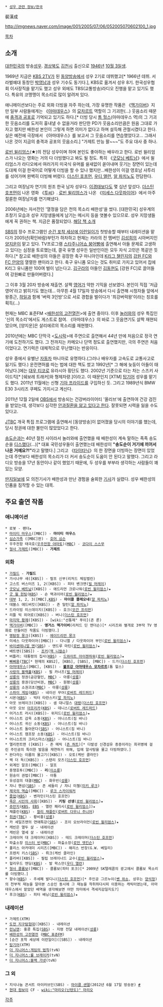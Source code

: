  * [[성우 관련 정보/한국]]

裴漢成

http://imgnews.naver.com/image/001/2005/07/06/052005070602100_1.jpg

[[목차]]
== 소개 ==
[[대한민국]]의 방송[[성우]]. [[경상북도]] [[김천시]] 출신으로 [[1946년]] [[10월 3일]]생.

1969년 지금은 [[KBS 2TV]]가 된 [[동양방송]]에서 성우 2기로 데뷔했고[* 1966년 데뷔. 서라벌예대 동창인 [[박영남]]과 성우 기수도 동기다.], KBS로 옮겨서 성우 8기. 한국성우협회 이사장직을 맡기도 했고 성우 외에도 TBS(교통방송)라디오 진행을 맡고 있기도 했다. 특유의 코맹맹이 목소리로 많이 알려져 있다.

애니메이션보다는 주로 외화 더빙을 자주 하는데, 가장 유명한 작품은 《[[맥가이버]]》지만 일부 사람들에게는 《[[아마데우스(영화)|아마데우스]]》의 [[모차르트]] 역할이 그 기괴한(…) 웃음소리 때문에 [[충격과 공포]]로 기억되고 있기도 하다.[* 더빙 당시 [[톰 헐스]](아마데우스 역)의 그 기괴한 웃음소리를 도저히 흉내낼 수 없을거라 판단한 PD가 웃음소리만큼은 원음 그대로 가자고 했지만 배한성 본인이 그렇게 하면 의미가 없다고 하며 설득해 관철시켰다고 한다. 실은 예전에 극장에서 《아마데우스》를 보고서 그 웃음소리를 연습했었다고... 그래서 나온 것이 지금의 충격과 공포의 웃음소리.] "가제트 만능 팔~~~"도 주요 대사 중 하나.

[[로빈 윌리엄스]](★)의 전담 성우이며 하며 본인도 좋아하는 배우라고 한다. 로빈 윌리엄스가 나오는 영화는 거의 다 더빙했다고 봐도 될 정도. 특히 《[[굿모닝 베트남]]》에서 윌리엄스가 라디오에서 여러가지 미국식 유머를 쉴새없이 쏟아내며 웃기는 장면이 있는데 도대체 이걸 한국어로 어떻게 더빙을 할 수 있나 했지만...배한성이 이걸 영호남 사투리를 섞어가며 완벽히 더빙해 버렸다. [[더스틴 호프먼]], [[우디 앨런]], [[알 파치노]]도 전담한다.

그리고 여장남자 연기의 원조 한국 남자 성우다. [[이경태]]보다도 몇 십년 앞섰다. [[더스틴 호프먼]]이 나온 영화 《[[투씨]]》. [[로빈 윌리엄스]]가 나온 《[[미세스 다웃파이어]]》에서 아주 절륜한 여장남자를 연기해냈다.

2006년에는 자서전인 '열정을 담은 천의 목소리 배한성'을 썼다. [대한민국] 성우계의 초창기 모습과 성우 지망생들에게 남기는 메시지 등을 엿볼수 있으므로. 성우 지망생들에게 꼭 권하는 책. 지금은 품절되었다. [http://www.kyobobook.co.kr/product/detailViewKor.laf?ejkGb=KOR&mallGb=KOR&barcode=9788956590875&orderClick=LAH&Kc= 해당 책 소개]

[[SBS]]의 장수 프로그램인 [[순간 포착 세상에 이런일이]]가 첫방송할 때부터 내레이션을 맡다가 2005년(확인바람)부턴가 하차하고 현재는 카라의 전 멤버인 [[김성희]]의 시아버지인 [[양지운]]이 맡고 있다. TV프로그램 [[스타주니어쇼 붕어빵]]에 출연해서 아들 문제로 고생하고 있다는 심정을 토로했는데, 결국 유명 성우든 일반인이든 모두 자식 고민은 똑같은 듯 하다.[* 참고로 배한성의 아들은 굉장한 축구 마니아인데 [[K리그 챌린지]]의 [[강원 FC]]와 [[FC 안양]]의 열렬한 팬이라고 한다. 축구 유니폼 모으는 것도 취미로 가지고 있어서 집에 K리그 유니폼만 100여 벌이 넘는다고. [[김구라]]의 아들인 [[김동현]]도 [강원 FC]로 끌어들여 강원빠로 만들어버렸다.]

그 이후 3월 20자 방송에 재출연. 살짝 [[영어]]가 약한 기믹을 선보였다. 본인이 직접 '저급영어'라고 밝히기도 했는데... 아무튼 4월 17일자 방송에서 다시 출연해 시청자들 앞에서 왕종근, [[하일]]과 함께 '버럭 3인방'으로 서로 경합을 벌이다가 '최강버럭왕'이라는 칭호를 획득(...)

현재는 MBC 표준FM <[[배한성의 고전열전]]>에 출연 중이다. 이후 [[놀러와]]의 성우 특집인 '신의 목소리'에서도 게스트로 참여. 《아마데우스》의 바로 그 웃음연기도 살짝 재현되었으며, [양지운]은 살리에르의 목소리를 재현했다.

2010년에는 MBC 단막극 <[http://www.imbc.com/broad/tv/drama/act1/act3/ 도시락]>에 주연으로 출연해서 44년 만에 처음으로 정극 연기에 도전하기도 했다. 그 전까지는 카메오나 단역 정도로 출연했지만, 극의 주연은 처음이었다고. 연기력은 대체적으로 무난했다는 반응이다.

성우 중에서 유별난 [[자동차]] 마니아로 유명하다.(그러나 배우자를 고속도로 교통사고로 잃기도 했다.) 운전면허를 따는 법에 대한 책도 썼고 1992년[* 그 해에 늦둥이 아들이 태어났다.]에는 [[대우 티코]]로 유라시아 횡단도 했다. 2002년 기준으로 타는 차는 스즈키 사이드킥[* [쉐보레 트래커]와 형제차량.]이라고. 이 때문인지 [XTM] [[탑기어]] 성우를 맡기도 했다. 2011년 11월에는 신형 [[기아 프라이드]]를 구입하신 듯. 그리고 1989년식 BMW E30 3시리즈 쿠페도 가지시고 계신다.

2011년 12월 2일에 [[OBS]]에서 방송되는 건강버라이어티 '올리브'에 출연하여 건강 검진을 받았는데, 생각보다 심각한 [http://news.naver.com/main/read.nhn?mode=LSD&mid=sec&sid1=106&oid=213&aid=0000159781 안과질환을 앓고 있다고 한다]. 잘못되면 시력을 잃을 수도 있다고.

[[JTBC]] 개국 특집 프로그램에 출연해서 [동양방송]이 없어졌을 당시의 이야기를 했는데, 당시 정권에 대한 불만이 많았었다고 한다.

[[송도순]]과는 40년 절친 사이라서 놀러와에 출연했을 때 배한성이 계속 말하는 족족 송도순을 [[디스]]했다(...)[* 대표 국민성우들이 출연했는데 배한성이 '''"송도순이 거기에 끼어서 나온 거예요?!"'''라고 말했다.] 그리고 《[[타이타닉]]》의 한 장면을 더빙하는 장면이 있었는데 주연보다 배한성의 목소리가 더 커서 송도순이 도움이 안 된다고 말했다. 그리고 라디오 방송을 17년 동안이나 같이 했었기 때문에, 두 성우를 부부라 생각하는 사람들이 꽤 있는 모양. 

[[딴지일보]]에 모 의전기사가 배한성과 만난 경험을 술회한 [http://www.ddanzi.com/ddanziNews/2190010 기사]가 실렸다. 성우 배한성의 인품을 짐작할 수 있는 대목.

== 주요 출연 작품 ==
=== 애니메이션 ===
 * 로봇 - 팬더★
 * [[마이티 마우스]]([MBC]) - '''마이티 마우스'''
 * [[심슨]]가족 ([MBC]판) - [[호머 심슨]]
 * 우주전함 태극호([[우주전함 야마토]])([[MBC]]) - [[코다이 스스무]]
 * [[형사 가제트]]([MBC]) - '''가제트'''

=== 외화 ===
 * [[가필드]] - '''가필드'''
 * 가시나무 새([KBS]) - 랄프 신부(리처드 체임벌린)
 * 고스트 버스터즈 1, 2([KBS]) - 피터 벤크맨([[빌 머레이]])
 * [[굿모닝 베트남]]([KBS]) - 애드리언 크로나워([[로빈 윌리엄스]])★
 * [[굿 윌 헌팅]]([[KBS]]) - 숀 맥과이어([[로빈 윌리엄스]])★
 * [[대부]] 1, 2, 3([MBC],[[KBS]]) - '''마이클 콜레오네'''([[알 파치노]])
 * 데블스 애드버킷([KBS]) - 존 밀턴([[알 파치노]])
 * 드라이빙 미스데이지([KBS]) - 호크([[모건 프리먼]])
 * 리틀 빅 히어로([KBS]) - 버니([[더스틴 호프먼]])
 * [[마지막 황제]]([KBS]) - [wiki:"선통제" 푸이](존 론)
 * [[맥가이버]]([MBC]) - '''앵거스 맥가이버'''(리처드 딘 앤더슨)[* 시리즈와 별개로 3부작 TV 영화로 만들어진 작품도 더빙했다.]
 * [[명탐정 몽크]]([KBS]) - [[에이드리언 몽크]]
 * 미세스 다웃파이어([MBC]) - 다니엘 / 다웃파이어 부인([[로빈 윌리엄스]])★
 * [[바이센테니얼 맨]]([[SBS]]) - 앤드루 마틴([[로빈 윌리엄스]])★  
 * 배트맨([SBS]) - [[조커]]([[잭 니컬슨]])
 * 버틀러: 대통령의 집사([[KBS]]) - [[드와이트 아이젠하워]]([[로빈 윌리엄스]])★
 * [[빠삐용(영화)|빠삐용]]([[TBC]][* 현재의 KBS2], [KBS], [SBS], [MBC]) - 드가([[더스틴 호프먼]])
 * [[아마데우스(영화)|아마데우스]]([MBC], [KBS]) - '''[[볼프강 아마데우스 모차르트]]'''(톰 헐스)
 * [[사랑의 블랙홀]]([[KBS]]) - 필 카너즈([[빌 머레이]])
 * [[성룡]]의 정권(금강혈인, [[MBC]]) - 아룡([[성룡]])
 * [[성룡]]의 용권(당산비권, [[MBC]]) - 원평([[성룡]]) 
 * [[성룡]]의 소권괴초([[MBC]]) - 아룡([[성룡]])
 * [[스파이 게임]]([[KBS]]) - 네이선 무어([[로버트 레드퍼드]])
 * 시몬([[KBS]]) - 빅터 타란스키([[알 파치노]])
 * 아웃 브레이크([KBS]) - 샘 대니얼스 [[대령]]([[더스틴 호프먼]])
 * 아웃 오브 [[아프리카]]([[KBS]]) - 데니스([[로버트 레드퍼드]])
 * 어거스트 러시([KBS])- 위저드([[로빈 윌리엄스]])★
 * 어니스트 감옥 소동([[KBS]]) - 어니스트(짐 바니)
 * 어니스트 귀신 소동([[KBS]]) - 어니스트(짐 바니)
 * 어니스트 돌아온다([[SBS]]) - 어니스트(짐 바니)
 * 어니스트 캠프장 소동([[KBS]]) - 어니스트(짐 바니)
 * 어니스트의 크리스마스([[KBS]]) - 어니스트(짐 바니)
 * 엘리펀트맨 ([KBS]) - 존 메릭 ([[존 허트]])[* 다발성 신경섬유 종증이라는 희귀병에 걸린 주인공의 특이한 발음을 재연하기 위해, 입에 알사탕을 물고 더빙하였다.]
 * 완다라는 이름의 물고기([KBS]) - 오토(케빈 클라인)
 * 왝 더 독([KBS]) - 스탠리 모츠([[더스틴 호프먼]])
 * 외계인 알프([MBC]) - 알프
 * 용쟁호투([MBC]) - '''리'''([[이소룡]])
 * 원숭이 권법([MBC]) - 아퉁
 * 유성검의 대결([[MBC]]) - 화우빈([[성룡]])
 * 쟈니 핸섬([[SBS]]) - 존 세들리 / 쟈니 미첼([[미키 루크]])
 * [[제국의 역습]]([MBC]) - [[루크 스카이워커]]
 * [[졸업]]([[KBS]]) - 벤자민(더스틴 호프먼)
 * [[죽은 시인의 사회]]([KBS]) - '''키팅 선생'''([[로빈 윌리엄스]])★
 * [[쥬만지]]([[KBS]], [[EBS]] - 앨런 패리시([[로빈 윌리엄스]]])★
 * 채플린([[KBS]]) - [[찰리 채플린]]([[로버트 다우니 주니어]])
 * [[취권]]([[TBC]]) - 황비홍([[성룡]])
 * 카 세일즈맨의 연애특강([[SBS]]) - 조이 오브라이언([[로빈 윌리엄스]])★
 * 캐빈은 열두 살 - 내레이션
 * 캐빈은 열세 살 - 내레이션
 * 크레이머 대 크레이머([KBS]) - 테드 크레이머([[더스틴 호프먼]])
 * 파출소장 [[미스터 빈]]([[MBC]]) - 파출소장([[로언 앳킨슨]])
 * 폴리스 아카데미 시리즈([MBC]) - 해리스 반장(G.W. 베일리)
 * 프렌치 키스([[SBS]]) - 뤼크(케빈 클라인)
 * 플러버([KBS]) - 필립 브레이너드 교수([[로빈 윌리엄스]])★
 * 헐리우드 엔딩([[KBS]]) - 발 왁스만([[우디 앨런]])
 * [[형사 콜롬보]]([MBC]) - 콜롬보(피터 포크)[* 2009년 SK텔레콤의 광고에서 콜롬보 목소리를 더빙했다.]
 * 향수([[KBS]]) - 주세페 발디니([[더스틴 호프먼]])[* 주인공 그르누이([[벤 위쇼]], 성우는 [[양석정]])의 천부적 재능을 알아본 스승인 동시에 그 재능을 착취하다시피 이용하는 캐릭터였는데, 아마데우스에서 맡았던 배역을 생각해보면 어떤 의미에서 격세지감일지도?]
 * 후크([[KBS]]) - 피터 배닝([[로빈 윌리엄스]])★

=== 내레이션 === 
 * 가제트(XTM)
 * [[도전 지구탐험대]]([KBS]) - 내레이션
 * [[런닝맨]]: 홍콩 특집([[SBS]]) - 지령 전달 내레이션([[성룡]])
 * [[배한성의 고전열전]] ([[MBC 표준FM]])
 * [순간 포착 세상에 이런일이]([SBS]) - 내레이션       
 * [[탑기어]](XTM)
 * [[더 지니어스:게임의 법칙]](tvN)
 * [[더 지니어스:룰 브레이커]](tvN)
 * [[더 지니어스:블랙 가넷]](tvN)
=== 그 외 ===
 * 지식나눔 콘서트 아이러브인(SBS) - [[마이클 샌델]](2012년 6월 17일 방송분) [http://news.naver.com/main/read.nhn?mode=LSD&mid=sec&sid1=106&oid=096&aid=0000183192 #]
 * [[현대 컴보이]] CF - [[wiki:"마리오(닌텐도)" 마리오]]

[[각주]]

